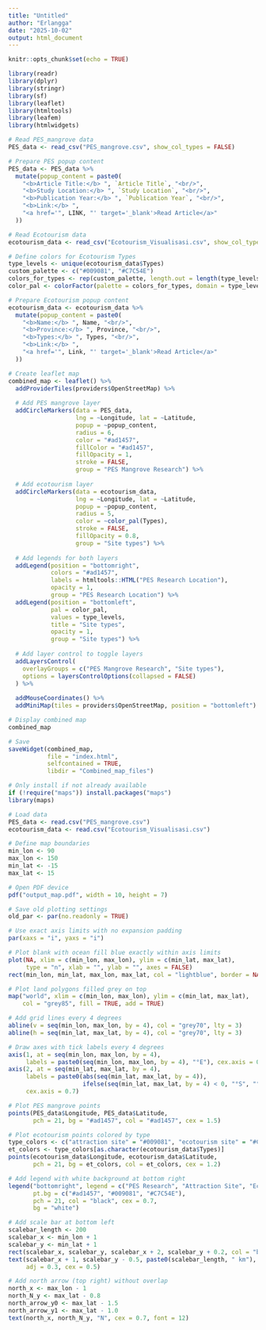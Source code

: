 ---
title: "Untitled"
author: "Erlangga"
date: "2025-10-02"
output: html_document
---

```{r setup, include=FALSE}
knitr::opts_chunk$set(echo = TRUE)
```

```{r}
library(readr)
library(dplyr)
library(stringr)
library(sf)
library(leaflet)
library(htmltools)
library(leafem)
library(htmlwidgets)

# Read PES_mangrove data
PES_data <- read_csv("PES_mangrove.csv", show_col_types = FALSE)

# Prepare PES popup content
PES_data <- PES_data %>%
  mutate(popup_content = paste0(
    "<b>Article Title:</b> ", `Article Title`, "<br/>",
    "<b>Study Location:</b> ", `Study Location`, "<br/>",
    "<b>Publication Year:</b> ", `Publication Year`, "<br/>",
    "<b>Link:</b> ",
    "<a href='", LINK, "' target='_blank'>Read Article</a>"
  ))

# Read Ecotourism data
ecotourism_data <- read_csv("Ecotourism_Visualisasi.csv", show_col_types = FALSE)

# Define colors for Ecotourism Types
type_levels <- unique(ecotourism_data$Types)
custom_palette <- c("#009081", "#C7C54E")
colors_for_types <- rep(custom_palette, length.out = length(type_levels))
color_pal <- colorFactor(palette = colors_for_types, domain = type_levels)

# Prepare Ecotourism popup content
ecotourism_data <- ecotourism_data %>%
  mutate(popup_content = paste0(
    "<b>Name:</b> ", Name, "<br/>",
    "<b>Province:</b> ", Province, "<br/>",
    "<b>Types:</b> ", Types, "<br/>",
    "<b>Link:</b> ",
    "<a href='", Link, "' target='_blank'>Read Article</a>"
  ))

# Create leaflet map
combined_map <- leaflet() %>%
  addProviderTiles(providers$OpenStreetMap) %>%
  
  # Add PES mangrove layer
  addCircleMarkers(data = PES_data,
                   lng = ~Longitude, lat = ~Latitude,
                   popup = ~popup_content,
                   radius = 6,
                   color = "#ad1457",
                   fillColor = "#ad1457",
                   fillOpacity = 1,
                   stroke = FALSE,
                   group = "PES Mangrove Research") %>%
  
  # Add ecotourism layer
  addCircleMarkers(data = ecotourism_data,
                   lng = ~Longitude, lat = ~Latitude,
                   popup = ~popup_content,
                   radius = 5,
                   color = ~color_pal(Types),
                   stroke = FALSE,
                   fillOpacity = 0.8,
                   group = "Site types") %>%
  
  # Add legends for both layers
  addLegend(position = "bottomright",
            colors = "#ad1457",
            labels = htmltools::HTML("PES Research Location"),
            opacity = 1,
            group = "PES Research Location") %>%
  addLegend(position = "bottomleft",
            pal = color_pal,
            values = type_levels,
            title = "Site types",
            opacity = 1,
            group = "Site types") %>%
  
  # Add layer control to toggle layers
  addLayersControl(
    overlayGroups = c("PES Mangrove Research", "Site types"),
    options = layersControlOptions(collapsed = FALSE)
  ) %>%
  
  addMouseCoordinates() %>%
  addMiniMap(tiles = providers$OpenStreetMap, position = "bottomleft")

# Display combined map
combined_map

# Save
saveWidget(combined_map,
           file = "index.html",
           selfcontained = TRUE,
           libdir = "Combined_map_files")

```

```{r}
# Only install if not already available
if (!require("maps")) install.packages("maps")
library(maps)

# Load data
PES_data <- read.csv("PES_mangrove.csv")
ecotourism_data <- read.csv("Ecotourism_Visualisasi.csv")

# Define map boundaries
min_lon <- 90
max_lon <- 150
min_lat <- -15
max_lat <- 15

# Open PDF device
pdf("output_map.pdf", width = 10, height = 7)

# Save old plotting settings
old_par <- par(no.readonly = TRUE)

# Use exact axis limits with no expansion padding
par(xaxs = "i", yaxs = "i")

# Plot blank with ocean fill blue exactly within axis limits
plot(NA, xlim = c(min_lon, max_lon), ylim = c(min_lat, max_lat),
     type = "n", xlab = "", ylab = "", axes = FALSE)
rect(min_lon, min_lat, max_lon, max_lat, col = "lightblue", border = NA)

# Plot land polygons filled grey on top
map("world", xlim = c(min_lon, max_lon), ylim = c(min_lat, max_lat),
    col = "grey85", fill = TRUE, add = TRUE)

# Add grid lines every 4 degrees
abline(v = seq(min_lon, max_lon, by = 4), col = "grey70", lty = 3)
abline(h = seq(min_lat, max_lat, by = 4), col = "grey70", lty = 3)

# Draw axes with tick labels every 4 degrees
axis(1, at = seq(min_lon, max_lon, by = 4),
     labels = paste0(seq(min_lon, max_lon, by = 4), "°E"), cex.axis = 0.7)
axis(2, at = seq(min_lat, max_lat, by = 4),
     labels = paste0(abs(seq(min_lat, max_lat, by = 4)),
                     ifelse(seq(min_lat, max_lat, by = 4) < 0, "°S", "°N")),
     cex.axis = 0.7)

# Plot PES mangrove points
points(PES_data$Longitude, PES_data$Latitude,
       pch = 21, bg = "#ad1457", col = "#ad1457", cex = 1.5)

# Plot ecotourism points colored by type
type_colors <- c("attraction site" = "#009081", "ecotourism site" = "#C7C54E")
et_colors <- type_colors[as.character(ecotourism_data$Types)]
points(ecotourism_data$Longitude, ecotourism_data$Latitude,
       pch = 21, bg = et_colors, col = et_colors, cex = 1.2)

# Add legend with white background at bottom right
legend("bottomright", legend = c("PES Research", "Attraction Site", "Ecotourism Site"),
       pt.bg = c("#ad1457", "#009081", "#C7C54E"),
       pch = 21, col = "black", cex = 0.7,
       bg = "white")

# Add scale bar at bottom left
scalebar_length <- 200
scalebar_x <- min_lon + 1
scalebar_y <- min_lat + 1
rect(scalebar_x, scalebar_y, scalebar_x + 2, scalebar_y + 0.2, col = "black")
text(scalebar_x + 1, scalebar_y - 0.5, paste0(scalebar_length, " km"),
     adj = 0.3, cex = 0.5)

# Add north arrow (top right) without overlap
north_x <- max_lon - 1
north_N_y <- max_lat - 0.8
north_arrow_y0 <- max_lat - 1.5
north_arrow_y1 <- max_lat - 1.0
text(north_x, north_N_y, "N", cex = 0.7, font = 12)


```

